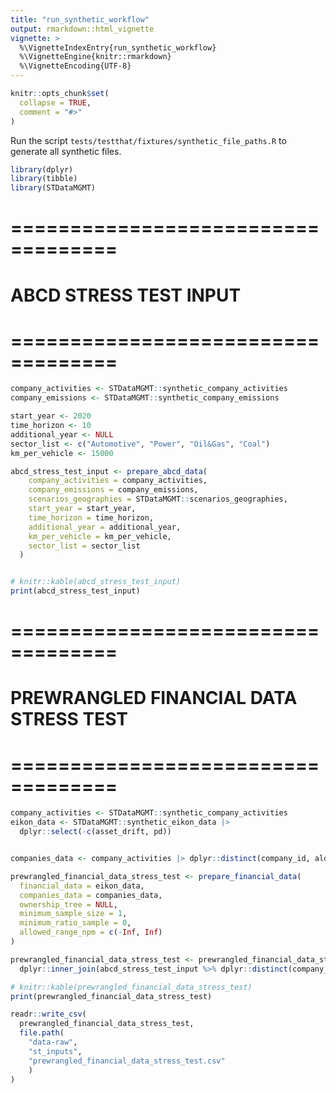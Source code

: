 ```yaml
---
title: "run_synthetic_workflow"
output: rmarkdown::html_vignette
vignette: >
  %\VignetteIndexEntry{run_synthetic_workflow}
  %\VignetteEngine{knitr::rmarkdown}
  %\VignetteEncoding{UTF-8}
---
```


```r
knitr::opts_chunk$set(
  collapse = TRUE,
  comment = "#>"
)
```

Run the script `tests/testthat/fixtures/synthetic_file_paths.R` to generate all synthetic files.

```r
library(dplyr)
library(tibble)
library(STDataMGMT)
```

# ===================================
# ABCD STRESS TEST INPUT
# ===================================


```r


company_activities <- STDataMGMT::synthetic_company_activities
company_emissions <- STDataMGMT::synthetic_company_emissions

start_year <- 2020
time_horizon <- 10
additional_year <- NULL
sector_list <- c("Automotive", "Power", "Oil&Gas", "Coal")
km_per_vehicle <- 15000

abcd_stress_test_input <- prepare_abcd_data(
    company_activities = company_activities,
    company_emissions = company_emissions,
    scenarios_geographies = STDataMGMT::scenarios_geographies,
    start_year = start_year,
    time_horizon = time_horizon,
    additional_year = additional_year,
    km_per_vehicle = km_per_vehicle,
    sector_list = sector_list
  )


# knitr::kable(abcd_stress_test_input)
print(abcd_stress_test_input)
```

# ===================================
# PREWRANGLED FINANCIAL DATA STRESS TEST
# ===================================

```r

company_activities <- STDataMGMT::synthetic_company_activities
eikon_data <- STDataMGMT::synthetic_eikon_data |>
  dplyr::select(-c(asset_drift, pd))


companies_data <- company_activities |> dplyr::distinct(company_id, ald_sector, ald_location)

prewrangled_financial_data_stress_test <- prepare_financial_data(
  financial_data = eikon_data,
  companies_data = companies_data,
  ownership_tree = NULL,
  minimum_sample_size = 1,
  minimum_ratio_sample = 0,
  allowed_range_npm = c(-Inf, Inf)
)

prewrangled_financial_data_stress_test <- prewrangled_financial_data_stress_test %>%
  dplyr::inner_join(abcd_stress_test_input %>% dplyr::distinct(company_id))

# knitr::kable(prewrangled_financial_data_stress_test)
print(prewrangled_financial_data_stress_test)
```



```r
readr::write_csv(
  prewrangled_financial_data_stress_test,
  file.path(
    "data-raw",
    "st_inputs",
    "prewrangled_financial_data_stress_test.csv"
    )
)
```

